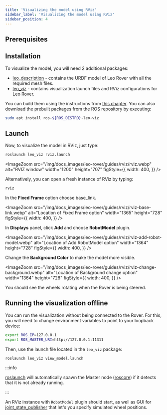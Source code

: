 ```yaml
---
title: 'Visualizing the model using RViz'
sidebar_label: 'Visualizing the model using RViz'
sidebar_position: 4
---
```



## Prerequisites

<LinkButton to="ros-development" description="ROS development" />

## Installation

To visualize the model, you will need 2 additional packages:

- [leo_description](https://github.com/LeoRover/leo_description) - contains the
  URDF model of Leo Rover with all the required mesh files.
- [leo_viz](https://github.com/LeoRover/leo_viz) - contains visualization launch
  files and RViz configurations for Leo Rover.

You can build them using the instructions from
[this chapter](ros-development#building-additional-ros-packages). You can also
download the prebuilt packages from the ROS repository by executing:

```bash
sudo apt install ros-${ROS_DISTRO}-leo-viz
```

## Launch

Now, to visualize the model in RViz, just type:

```bash
roslaunch leo_viz rviz.launch
```

<ImageZoom
  src="/img/docs_images/leo-rover/guides/rviz/rviz.webp"
  alt="RVIZ window"
  width="1200"
  height="707"
  figStyle={{
    width: 400,
  }}
/>

Alternatively, you can open a fresh instance of RViz by typing:

```bash
rviz
```

In the **Fixed Frame** option choose base_link.

<ImageZoom
  src="/img/docs_images/leo-rover/guides/rviz/rviz-base-link.webp"
  alt="Location of Fixed Frame option"
  width="1365"
  height="728"
  figStyle={{
    width: 400,
  }}
/>

In **Displays** panel, click **Add** and choose **RobotModel** plugin.

<ImageZoom
  src="/img/docs_images/leo-rover/guides/rviz/rviz-add-robot-model.webp"
  alt="Location of Add RobotModel option"
  width="1364"
  height="728"
  figStyle={{
    width: 400,
  }}
/>

Change the **Background Color** to make the model more visible.

<ImageZoom
  src="/img/docs_images/leo-rover/guides/rviz/rviz-change-background.webp"
  alt="Location of Background change option"
  width="1364"
  height="728"
  figStyle={{
    width: 400,
  }}
/>

You should see the wheels rotating when the Rover is being steered.

## Running the visualization offline

You can run the visualization without being connected to the Rover. For this,
you will need to change environment variables to point to your loopback device:

```bash
export ROS_IP=127.0.0.1
export ROS_MASTER_URI=http://127.0.0.1:11311
```

Then, use the launch file located in the `leo_viz` package:

```bash
roslaunch leo_viz view_model.launch
```

:::info

[roslaunch](http://wiki.ros.org/roslaunch) will automatically spawn the Master
node ([roscore](http://wiki.ros.org/roscore)) if it detects that it is not
already running.

:::

An RViz instance with `RobotModel` plugin should start, as well as GUI for
[joint_state_publisher](http://wiki.ros.org/joint_state_publisher) that let's
you specify simulated wheel positions.
